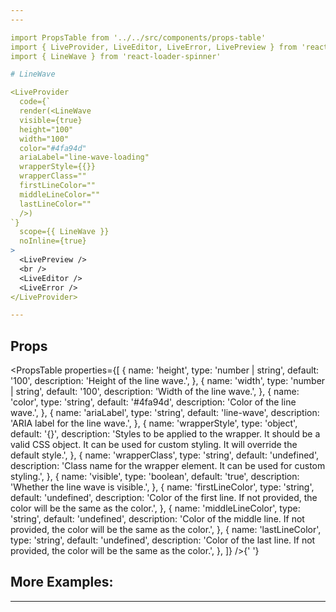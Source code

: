 ```yaml
---
---

import PropsTable from '../../src/components/props-table'
import { LiveProvider, LiveEditor, LiveError, LivePreview } from 'react-live'
import { LineWave } from 'react-loader-spinner'

# LineWave

<LiveProvider
  code={`
  render(<LineWave
  visible={true}
  height="100"
  width="100"
  color="#4fa94d"
  ariaLabel="line-wave-loading"
  wrapperStyle={{}}
  wrapperClass=""
  firstLineColor=""
  middleLineColor=""
  lastLineColor=""
  />)
`}
  scope={{ LineWave }}
  noInline={true}
>
  <LivePreview />
  <br />
  <LiveEditor />
  <LiveError />
</LiveProvider>

---
```


## Props

<PropsTable
  properties={[
    {
      name: 'height',
      type: 'number | string',
      default: '100',
      description: 'Height of the line wave.',
    },
    {
      name: 'width',
      type: 'number | string',
      default: '100',
      description: 'Width of the line wave.',
    },
    {
      name: 'color',
      type: 'string',
      default: '#4fa94d',
      description: 'Color of the line wave.',
    },
    {
      name: 'ariaLabel',
      type: 'string',
      default: 'line-wave',
      description: 'ARIA label for the line wave.',
    },
    {
      name: 'wrapperStyle',
      type: 'object',
      default: '{}',
      description:
        'Styles to be applied to the wrapper. It should be a valid CSS object. It can be used for custom styling. It will override the default style.',
    },
    {
      name: 'wrapperClass',
      type: 'string',
      default: 'undefined',
      description:
        'Class name for the wrapper element. It can be used for custom styling.',
    },
    {
      name: 'visible',
      type: 'boolean',
      default: 'true',
      description: 'Whether the line wave is visible.',
    },
    {
      name: 'firstLineColor',
      type: 'string',
      default: 'undefined',
      description:
        'Color of the first line. If not provided, the color will be the same as the color.',
    },
    {
      name: 'middleLineColor',
      type: 'string',
      default: 'undefined',
      description:
        'Color of the middle line. If not provided, the color will be the same as the color.',
    },
    {
      name: 'lastLineColor',
      type: 'string',
      default: 'undefined',
      description:
        'Color of the last line. If not provided, the color will be the same as the color.',
    },
  ]}
/>{' '}

## More Examples:

---

<LineWave color="red" firstLineColor="green" />
<LineWave color="red" middleLineColor="green" lastLineColor="green" />
<LineWave
  color="red"
  firstLineColor="blue"
  middleLineColor="green"
  lastLineColor="grey"
/>
